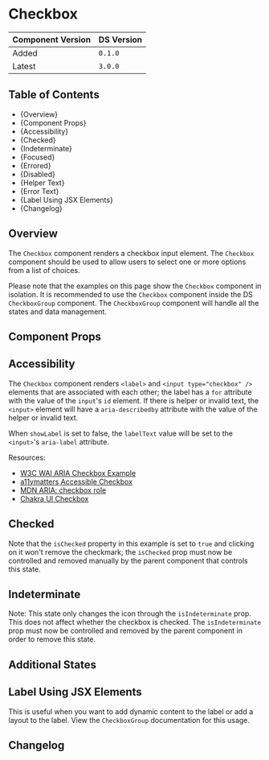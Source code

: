 

<Meta of={CheckboxStories} />

# Checkbox

| Component Version | DS Version |
| ----------------- | ---------- |
| Added             | `0.1.0`    |
| Latest            | `3.0.0`    |

## Table of Contents

- {<Link href="#overview" target="_self">Overview</Link>}
- {<Link href="#component-props" target="_self">Component Props</Link>}
- {<Link href="#accessibility" target="_self">Accessibility</Link>}
- {<Link href="#checked" target="_self">Checked</Link>}
- {<Link href="#indeterminate" target="_self">Indeterminate</Link>}
- {<Link href="#focused" target="_self">Focused</Link>}
- {<Link href="#errored" target="_self">Errored</Link>}
- {<Link href="#disabled" target="_self">Disabled</Link>}
- {<Link href="#helper-text" target="_self">Helper Text</Link>}
- {<Link href="#error-text" target="_self">Error Text</Link>}
- {<Link href="#label-using-jsx-elements" target="_self">Label Using JSX Elements</Link>}
- {<Link href="#changelog" target="_self">Changelog</Link>}

## Overview

<Description of={CheckboxStories} />

The `Checkbox` component renders a checkbox input element. The `Checkbox` component should be used to allow users to select one or more options from a list of choices.

Please note that the examples on this page show the `Checkbox` component in isolation. It is recommended to use the `Checkbox` component inside the
DS `CheckboxGroup` component. The `CheckboxGroup` component will handle all the states and data management.

## Component Props

<Canvas of={CheckboxStories.WithControls} />

<ArgTypes of={CheckboxStories.WithControls} />

## Accessibility

The `Checkbox` component renders `<label>` and `<input type="checkbox" />`
elements that are associated with each other; the label has a `for` attribute
with the value of the `input`'s `id` element. If there is helper or invalid text,
the `<input>` element will have a `aria-describedby` attribute with the value of
the helper or invalid text.

When `showLabel` is set to false, the `labelText` value will be set to the
`<input>`'s `aria-label` attribute.

Resources:

- [W3C WAI ARIA Checkbox Example](https://www.w3.org/TR/wai-aria-practices-1.1/examples/checkbox/checkbox-1/checkbox-1.html)
- [a11ymatters Accessible Checkbox](https://www.a11ymatters.com/pattern/checkbox/)
- [MDN ARIA: checkbox role](https://developer.mozilla.org/en-US/docs/Web/Accessibility/ARIA/Roles/checkbox_role)
- [Chakra UI Checkbox](https://chakra-ui.com/docs/components/form/checkbox)

## Checked

Note that the `isChecked` property in this example is set to `true` and clicking
on it won't remove the checkmark; the `isChecked` prop must now be controlled
and removed manually by the parent component that controls this state.

<Canvas of={CheckboxStories.Checked} />

## Indeterminate

Note: This state only changes the icon through the `isIndeterminate` prop. This
does not affect whether the checkbox is checked. The `isIndeterminate` prop must
now be controlled and removed by the parent component in order to remove this state.

<Canvas of={CheckboxStories.Indeterminate} />

## Additional States

<Canvas of={CheckboxStories.AdditionalStates} />

## Label Using JSX Elements

This is useful when you want to add dynamic content to the label or add
a layout to the label. View the `CheckboxGroup` documentation for this
usage.

<Canvas of={CheckboxStories.LabelUsingJSXElements} />

## Changelog

<ComponentChangelogTable changelogData={changelogData} />
